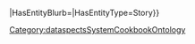 <includeonly>{{METADATA|Keywords={{{HasKeyword|}}}|HasEntityTitle={{{HasEntityTitle|{{PAGENAME}}}}}|HasEntityBlurb={{{HasEntityBlurb|}}}|HasEntityType=Story}}
</includeonly>
<noinclude>[[Category:dataspectsSystemCookbookOntology]]</noinclude>